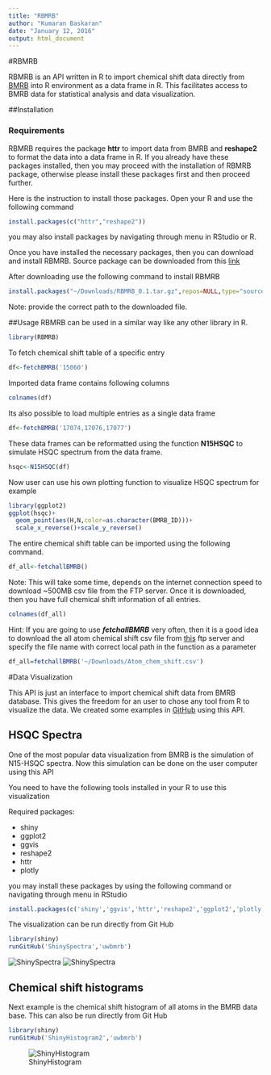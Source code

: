 ```yaml
---
title: "RBMRB"
author: "Kumaran Baskaran"
date: "January 12, 2016"
output: html_document
---
```


#RBMRB

RBMRB is an API written in R  to import chemical shift data directly from [BMRB](http://bmrb.wisc.edu/) into R environment 
as a data frame in R. This facilitates access to BMRB data for statistical analysis and data visualization. 

##Installation

### Requirements

RBMRB requires the package **httr** to import data from BMRB and **reshape2** to format the data into a data frame in R. If you already have these packages installed, then you may proceed with the installation of RBMRB package, otherwise please install these packages first and then proceed further.

Here is the instruction to install those packages. Open your R and use the following command 

```r
install.packages(c("httr","reshape2"))
```
you may also install packages by navigating through menu in RStudio or R.

Once you have installed the necessary packages, then you can download and install RBMRB.
Source package can be downloaded from this [link](https://github.com/uwbmrb/RBMRB/blob/master/RBMRB_0.1.tar.gz?raw=true)

After downloading use the following command to install RBMRB
```r
install.packages("~/Downloads/RBMRB_0.1.tar.gz",repos=NULL,type="source")
```

Note: provide the correct path to the downloaded file.

##Usage
RBMRB can be used in a similar way like any other library in R. 

```r
library(RBMRB)
```

To fetch chemical shift table of a specific entry
```r
df<-fetchBMRB('15060')
```
Imported data frame contains following columns
```r
colnames(df)
```

Its also possible to load multiple entries as a single data frame
```r
df<-fetchBMRB('17074,17076,17077')
```

These data frames can be reformatted using the function **N15HSQC** to simulate HSQC spectrum from the data frame.
```r
hsqc<-N15HSQC(df)
```
Now user can use his own plotting function to visualize HSQC spectrum
for example
```r
library(ggplot2)
ggplot(hsqc)+
  geom_point(aes(H,N,color=as.character(BMRB_ID)))+
  scale_x_reverse()+scale_y_reverse()
```

The entire chemical shift table can be imported using the following command. 
```r
df_all<-fetchallBMRB()
```
Note: This will take some time, depends on the internet connection speed  to download ~500MB csv file from the FTP
server.
Once it is downloaded, then you have full chemical shift information of all entries. 
```r
colnames(df_all)
```

Hint: If you are going to use  ***fetchallBMRB*** very often, then it is a good idea to download the all atom chemical shift csv file from [this](http://www.bmrb.wisc.edu/ftp/pub/bmrb/relational_tables/nmr-star3.1/Atom_chem_shift.csv) ftp server and specify the file name with correct local path in the function as a parameter

```r
df_all=fetchallBMRB('~/Downloads/Atom_chem_shift.csv')
```

#Data Visualization

This API is just an interface to import chemical shift data from BMRB database. This gives the freedom for an user to chose any tool from R to visualize the data. We created some examples in [GitHub](https://github.com/uwbmrb) using this API. 

## HSQC Spectra

One of the most popular data visualization from BMRB is the simulation of N15-HSQC spectra. Now this simulation can be done on the user computer using this API

You need to have the following tools installed in your R to use this visualization

Required packages:

* shiny
* ggplot2
* ggvis
* reshape2
* httr
* plotly

you may install these packages by using the following command or navigating through menu in RStudio
```r
install.packages(c('shiny','ggvis','httr','reshape2','ggplot2','plotly'))
```

The visualization can be run directly from Git Hub

```r
library(shiny)
runGitHub('ShinySpectra','uwbmrb')
```

![ShinySpectra](./fig/ShinySpectra1.png)
![ShinySpectra](./fig/ShinySpectra2.png)


## Chemical shift histograms

Next example is the chemical shift histogram of all atoms in the BMRB data base. 
This can also be run directly from Git Hub

```r
library(shiny)
runGitHub('ShinyHistogram2','uwbmrb')
```
![ShinyHistogram](./fig/ShinyHistogram.png)

